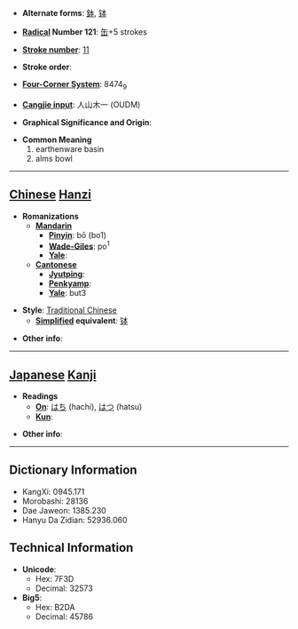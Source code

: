 * '''Alternate forms''': [[鉢]], [[钵]]

* '''[[Wiktionary:Chinese radical index| Radical]] Number 121''': [[Wiktionary:Chinese radical index 缶|缶]]+5 strokes

* '''[[Wiktionary:Chinese total strokes index|Stroke number]]''': [[Wiktionary:Chinese total strokes index 11|11]]

* '''Stroke order''': 

* '''[[Wiktionary:Chinese four corner index|Four-Corner System]]''': 8474<sub>9</sub>

* '''[[Wiktionary:Chinese Cangjie index|Cangjie input]]''': 人山木一 (OUDM)

* '''Graphical Significance and Origin''': 

* '''Common Meaning'''
*#earthenware basin
*# alms bowl


----

== [[Chinese]] [[Hanzi]] ==

* '''Romanizations'''
** '''[[Mandarin]]'''
*** '''[[Pinyin]]''': bō (bo1)
*** '''[[Wade-Giles]]''': po<sup>1</sup>
*** '''[[Yale]]''': 
** '''[[Cantonese]]'''
*** '''[[Jyutping]]''':
*** '''[[Penkyamp]]''': 
*** '''[[Yale]]''': but3

* '''Style''': [[Traditional Chinese]] 
** '''[[Simplified Chinese|Simplified]] equivalent''': [[钵]]

* '''Other info''': 

----

== [[Japanese]] [[Kanji]] ==

* '''Readings'''
** '''[[On]]''': [[はち]] (hachi), [[はつ]] (hatsu)
** '''[[Kun]]''': 

* '''Other info''':  

----

== Dictionary Information ==

* KangXi: 0945.171
* Morobashi: 28136
* Dae Jaweon: 1385.230
* Hanyu Da Zidian: 52936.060

== Technical Information ==

* '''Unicode''':
** Hex: 7F3D
** Decimal: 32573
* '''Big5''':
** Hex: B2DA
** Decimal: 45786
